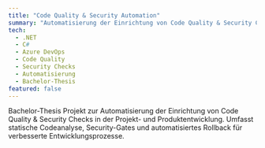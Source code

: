 ```yaml
---
title: "Code Quality & Security Automation"
summary: "Automatisierung der Einrichtung von Code Quality & Security Checks in der Projekt- und Produktentwicklung (Bachelor-Thesis)."
tech:
  - .NET
  - C#
  - Azure DevOps
  - Code Quality
  - Security Checks
  - Automatisierung
  - Bachelor-Thesis
featured: false
---
```


Bachelor-Thesis Projekt zur Automatisierung der Einrichtung von Code Quality & Security Checks in der Projekt- und Produktentwicklung. Umfasst statische Codeanalyse, Security-Gates und automatisiertes Rollback für verbesserte Entwicklungsprozesse. 
